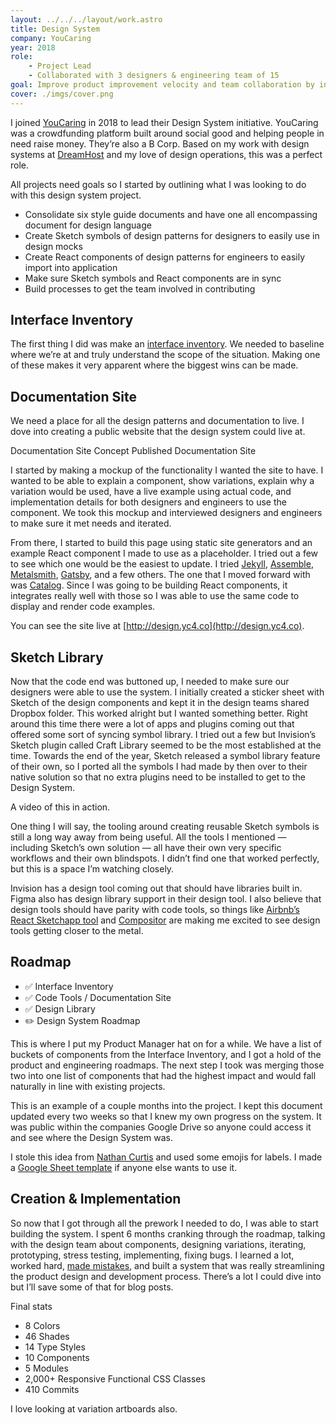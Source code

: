 ```yaml
---
layout: ../../../layout/work.astro
title: Design System
company: YouCaring
year: 2018
role:
    - Project Lead
    - Collaborated with 3 designers & engineering team of 15
goal: Improve product improvement velocity and team collaboration by initiating design systems
cover: ./imgs/cover.png
---
```



I joined [YouCaring](https://youcaring.com/) in 2018 to lead their Design System initiative. YouCaring was a crowdfunding platform built around social good and helping people in need raise money. They’re also a B Corp. Based on my work with design systems at [DreamHost](/work/dreamhost/) and my love of design operations, this was a perfect role.

All projects need goals so I started by outlining what I was looking to do with this design system project.

-   Consolidate six style guide documents and have one all encompassing document for design language
-   Create Sketch symbols of design patterns for designers to easily use in design mocks
-   Create React components of design patterns for engineers to easily import into application
-   Make sure Sketch symbols and React components are in sync
-   Build processes to get the team involved in contributing

## Interface Inventory

<AssetRow>
	<Asset src={interfaceInventoryGif} alt="Interface Inventory" />
	<Asset src={interfaceInventory} alt="Interface Inventory" />
</AssetRow>

The first thing I did was make an [interface inventory](http://bradfrost.com/blog/post/interface-inventory/). We needed to baseline where we’re at and truly understand the scope of the situation. Making one of these makes it very apparent where the biggest wins can be made.

## Documentation Site

We need a place for all the design patterns and documentation to live. I dove into creating a public website that the design system could live at.

<AssetRow>
	<Asset
		src={docsExample}
		href={docsExample}
		alt="Documentation Site Concept"
	>
		Documentation Site Concept
	</Asset>
	<Asset src={docsReal} href={docsReal} alt="Published Documentation Site">
		Published Documentation Site
	</Asset>
</AssetRow>

I started by making a mockup of the functionality I wanted the site to have. I wanted to be able to explain a component, show variations, explain why a variation would be used, have a live example using actual code, and implementation details for both designers and engineers to use the component. We took this mockup and interviewed designers and engineers to make sure it met needs and iterated.

From there, I started to build this page using static site generators and an example React component I made to use as a placeholder. I tried out a few to see which one would be the easiest to update. I tried [Jekyll](https://jekyllrb.com/), [Assemble](http://assemble.io/), [Metalsmith](http://www.metalsmith.io/), [Gatsby](https://www.gatsbyjs.org/), and a few others. The one that I moved forward with was [Catalog](https://www.catalog.style/). Since I was going to be building React components, it integrates really well with those so I was able to use the same code to display and render code examples.

You can see the site live at [http://design.yc4.co](http://design.yc4.co).

## Sketch Library

Now that the code end was buttoned up, I needed to make sure our designers were able to use the system. I initially created a sticker sheet with Sketch of the design components and kept it in the design teams shared Dropbox folder. This worked alright but I wanted something better. Right around this time there were a lot of apps and plugins coming out that offered some sort of syncing symbol library. I tried out a few but Invision’s Sketch plugin called Craft Library seemed to be the most established at the time. Towards the end of the year, Sketch released a symbol library feature of their own, so I ported all the symbols I had made by then over to their native solution so that no extra plugins need to be installed to get to the Design System.

A video of this in action.

<Asset
	src="https://d3vv6lp55qjaqc.cloudfront.net/items/0N0n2Z2p2A3c452a2P0H/Screen%20Recording%202017-11-20%20at%2002.36%20PM.mov"
	alt="Using Sketch Library"
	type="video"
/>

One thing I will say, the tooling around creating reusable Sketch symbols is still a long way away from being useful. All the tools I mentioned — including Sketch’s own solution — all have their own very specific workflows and their own blindspots. I didn’t find one that worked perfectly, but this is a space I’m watching closely.

Invision has a design tool coming out that should have libraries built in. Figma also has design library support in their design tool. I also believe that design tools should have parity with code tools, so things like [Airbnb’s React Sketchapp tool](http://airbnb.io/react-sketchapp/) and [Compositor](https://compositor.io/) are making me excited to see design tools getting closer to the metal.

## Roadmap

-   ✅ Interface Inventory
-   ✅ Code Tools / Documentation Site
-   ✅ Design Library
-   ✏️ Design System Roadmap

This is where I put my Product Manager hat on for a while. We have a list of buckets of components from the Interface Inventory, and I got a hold of the product and engineering roadmaps. The next step I took was merging those two into one list of components that had the highest impact and would fall naturally in line with existing projects.

<Asset src={roadmap} alt="Design System Roadmap" />

This is an example of a couple months into the project. I kept this document updated every two weeks so that I knew my own progress on the system. It was public within the companies Google Drive so anyone could access it and see where the Design System was.

I stole this idea from [Nathan Curtis](https://medium.com/eightshapes-llc/system-features-step-by-step-e69c90982630) and used some emojis for labels. I made a [Google Sheet template](https://docs.google.com/spreadsheets/d/1wmQMPU1c49SkJDvKM7e8dtTVFeeHWLx3M0rumTZB6f4/edit?usp=sharing) if anyone else wants to use it.

## Creation & Implementation

So now that I got through all the prework I needed to do, I was able to start building the system. I spent 6 months cranking through the roadmap, talking with the design team about components, designing variations, iterating, prototyping, stress testing, implementing, fixing bugs. I learned a lot, worked hard, [made mistakes](/post/horizontal-vertical-thinking), and built a system that was really streamlining the product design and development process. There’s a lot I could dive into but I’ll save some of that for blog posts.

<Asset
	src="https://d3vv6lp55qjaqc.cloudfront.net/items/3u3Y1R3G0G3F2U2T0s37/Screen%20Recording%202018-03-26%20at%2007.53%20PM.mov"
	alt="Design System"
	type="video"
/>

Final stats

-   8 Colors
-   46 Shades
-   14 Type Styles
-   10 Components
-   5 Modules
-   2,000+ Responsive Functional CSS Classes
-   410 Commits

I love looking at variation artboards also.

<Asset src={exampleAlerts} href={exampleAlerts} alt="Alert Example" />
<Asset src={exampleButtons} href={exampleButtons} alt="Button Example" />
<Asset src={exampleCards} href={exampleCards} alt="Card Example" />
